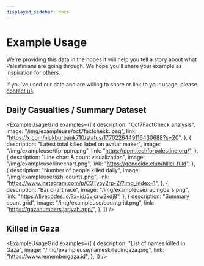 ```yaml
---
displayed_sidebar: docs
---
```


# Example Usage

We're providing this data in the hopes it will help you tell a story about what Palestinians are going through. We hope you'll share your example as inspiration for others.

If you've used our data and are willing to share or link to your usage, please [contact us](/docs/contact).

## Daily Casualties / Summary Dataset


<ExampleUsageGrid
  examples={[
    {
      description: "Oct7FactCheck analysis",
      image: "/img/exampleuse/oct7factcheck.jpeg",
      link: "https://x.com/nickburbank710/status/1770226449116430688?s=20",
    },
    {
      description: "Latest total killed label on avatar maker",
      image: "/img/exampleuse/tfp-ppm.png",
      link: "https://ppm.techforpalestine.org/",
    },
    {
      description: "Line chart & count visualization",
      image: "/img/exampleuse/linechart.png",
      link: "https://genocide.club/hillel-fuld",
    },
    {
      description: "Number of people killed daily",
      image: "/img/exampleuse/szh-counts.png",
      link: "https://www.instagram.com/p/C3Tyoy2rp-Z/?img_index=1",
    },
    {
      description: "Bar chart race",
      image: "/img/exampleuse/racingbars.png",
      link: "https://livecodes.io/?x=id/5vjcrw2xdj8",
    },
    {
      description: "Summary count grid",
      image: "/img/exampleuse/countgrid.png",
      link: "https://gazanumbers.jariyah.app/",
    },
  ]}
/>

## Killed in Gaza

<ExampleUsageGrid
  examples={[
    {
      description: "List of names killed in Gaza",
      image: "/img/exampleuse/nameskilledingaza.png",
      link: "https://www.remembergaza.id",
    },
  ]}
/>
